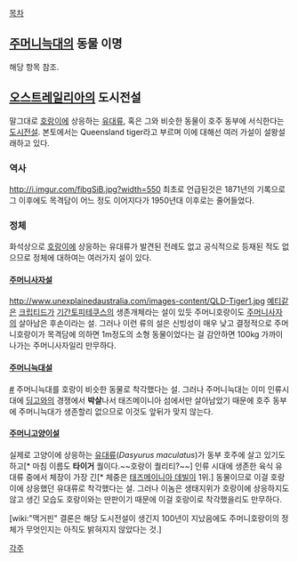 [[목차]]
== [[주머니늑대]]의 동물 이명 ==
해당 항목 참조.

== [[오스트레일리아]]의 도시전설 ==
말그대로 [[호랑이]]에 상응하는 [[유대류]], 혹은 그와 비슷한 동물이 호주 동부에 서식한다는 [[도시전설]]. 본토에서는 Queensland tiger라고 부르며 이에 대해선 여러 가설이 설왕설래하고 있다.

=== 역사 ===
http://i.imgur.com/fibgSiB.jpg?width=550
최초로 언급된것은 1871년의 기록으로 그 이후에도 목격담이 어느 정도 이어지다가 1950년대 이후로는 줄어들었다. 

=== 정체 ===
화석상으로 [[호랑이]]에 상응하는 유대류가 발견된 전례도 없고 공식적으로 등재된 적도 없으므로 정체에 대하여는 여러가지 설이 있다.

==== [[주머니사자]]설 ====
http://www.unexplainedaustralia.com/images-content/QLD-Tiger1.jpg
[[예티]]같은 [[크립티드]]가 [[기간토피테쿠스]]의 생존개체라는 설이 있듯 주머니호랑이도 [[주머니사자]]의 살아남은 후손이라는 설. 그러나 이런 류의 설은 신빙성이 매우 낮고 결정적으로 주머니호랑이가 목격담에 의하면 1m정도의 소형 동물이었다는 걸 감안하면 100kg 가까이 나가는 주머니사자일리 만무하다.

==== [[주머니늑대]]설 ====
[http://3.bp.blogspot.com/_awaeWdWdJZw/S-sPtkwrhwI/AAAAAAAAAG8/pAk8ILVgyqc/s1600/Queensland+Tiger.jpg #]
주머니늑대를 호랑이 비슷한 동물로 착각했다는 설. 그러나 주머니늑대는 이미 인류시대에 [[딩고]]와의 경쟁에서 '''박살'''나서 태즈메이니아 섬에서만 살아남았기 때문에 호주 동부에 주머니늑대가 생존할리 없으므로 이것도 앞뒤가 맞지 않는다.

==== [[주머니고양이]]설 ====
실제로 고양이에 상응하는 [http://en.wikipedia.org/wiki/Tiger_quoll 유대류](''Dasyurus maculatus'')가 동부 호주에 살고 있기도 하고[* 마침 이름도 '''타이거''' 퀄이다.~~호랑이 퀄리티?~~] 인류 시대에 생존한 육식 유대류 중에서 체장이 가장 긴[* 체중은 [[태즈메이니아 데빌]]이 1위.] 동물이므로 이걸 호랑이에 상응했던 유대류로 착각했다는 설. 그러나 이놈은 생태지위가 호랑이에 상응하지도 않고 생긴 모습도 호랑이와는 딴판이기 때문에 이걸 호랑이로 착각했을리도 만무하다.

[wiki:"맥거핀" 결론은 해당 도시전설이 생긴지 100년이 지났음에도 주머니호랑이의 정체가 무엇인지는 아직도 밝혀지지 않았다는 것.]

[[각주]]
